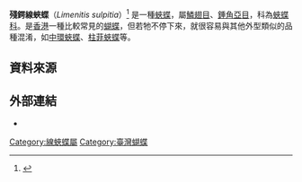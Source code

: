 {{NoteTA
|G1=Butterfly
}}
{{Speciesbox
| name = 殘鍔線蛺蝶
| image = Parathyma sulpitia bytreef.jpg
| image_caption = 
| image2 = Limenitis sulpitia tricula dorsal view 20130914.jpg
| image2_caption =
| genus = Limenitis
| species = sulpitia
| authority = Cramer, 1779
}}

'''殘鍔線蛺蝶'''（''Limenitis sulpitia''）<ref name="978-986-177-668-2">{{cite book|author=徐堉峰 |coauthors= |title=台灣蝴蝶圖鑑．下（蛺蝶） |year=2013 |publisher=晨星出版社 |location=台中市 |isbn=978-986-177-668-2 }}</ref>
是一種[[蛺蝶|蛺蝶]]，屬[[鱗翅目|鱗翅目]]、[[錘角亞目|錘角亞目]]，科為[[蛺蝶科|蛺蝶科]]。是[[香港|香港]]一種比較常見的[[蝴蝶|蝴蝶]]，但若牠不停下來，就很容易與其他外型類似的品種混淆，如[[中環蛺蝶|中環蛺蝶]]、[[柱菲蛺蝶|柱菲蛺蝶]]等。

==資料來源==
<references></references>

==外部連結==
* {{TaiBNET| zh=殘鍔線蛺蝶 | id=347148| binomial= Limenitis sulpitia| sub = tricula | authority=Fruhstorfer, 1908| var= | accessdate=2014/12/10}}

{{Commons|Limenitis sulpitia}}
{{Wikispecies|Limenitis sulpitia}}
{{Taxonbar|from=Q13578819}}

[[Category:線蛺蝶屬|Category:線蛺蝶屬]]
[[Category:臺灣蝴蝶|Category:臺灣蝴蝶]]


{{butterfly-stub}}